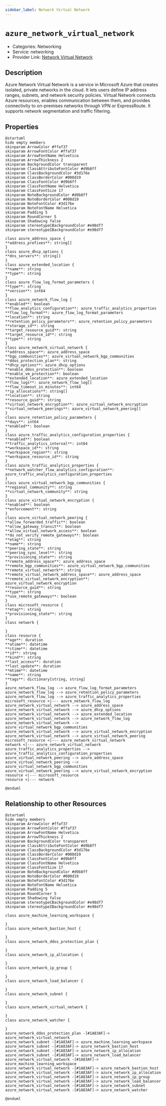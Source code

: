```yaml
---
sidebar_label: Network Virtual Network
---
```


# `azure_network_virtual_network`

- Categories: Networking
- Service: networking
- Provider Link: [Network Virtual Network](https://learn.microsoft.com/en-us/azure/virtual-network/virtual-networks-overview)

## Description
Azure Network Virtual Network is a service in Microsoft Azure that creates isolated, private networks in the cloud. It lets users define IP address ranges, subnets, and network security policies. Virtual Network connects Azure resources, enables communication between them, and provides connectivity to on-premises networks through VPN or ExpressRoute. It supports network segmentation and traffic filtering.

## Properties
<ZoomPanPinch>

```kroki imgType="plantuml" imgAlt="Diagram of Network Virtual Network data model"
@startuml
hide empty members
skinparam ArrowColor #ffaf37
skinparam ArrowFontColor #ffaf37
skinparam ArrowFontName Helvetica
skinparam ArrowThickness 2
skinparam BackgroundColor transparent
skinparam ClassAttributeFontColor #d9b8ff
skinparam ClassBackgroundColor #3d176e
skinparam ClassBorderColor #000d19
skinparam ClassFontColor #d9b8ff
skinparam ClassFontName Helvetica
skinparam ClassFontSize 17
skinparam NoteBackgroundColor #d9b8ff
skinparam NoteBorderColor #000d19
skinparam NoteFontColor #3d176e
skinparam NoteFontName Helvetica
skinparam Padding 5
skinparam RoundCorner 5
skinparam Shadowing false
skinparam stereotypeCBackgroundColor #e98df7
skinparam stereotypeIBackgroundColor #e98df7

class azure_address_space {
**address_prefixes**: string[]
}
class azure_dhcp_options {
**dns_servers**: string[]
}
class azure_extended_location {
**name**: string
**type**: string
}
class azure_flow_log_format_parameters {
**type**: string
**version**: int64
}
class azure_network_flow_log {
**enabled**: boolean
**flow_analytics_configuration**: azure_traffic_analytics_properties
**flow_log_format**: azure_flow_log_format_parameters
**location**: string
**retention_policy_parameters**: azure_retention_policy_parameters
**storage_id**: string
**target_resource_guid**: string
**target_resource_id**: string
**type**: string
}
class azure_network_virtual_network {
**address_space**: azure_address_space
**bgp_communities**: azure_virtual_network_bgp_communities
**ddos_protection_plan**: string
**dhcp_options**: azure_dhcp_options
**enable_ddos_protection**: boolean
**enable_vm_protection**: boolean
**extended_location**: azure_extended_location
**flow_logs**: azure_network_flow_log[]
**flow_timeout_in_minutes**: int64
**ip_allocations**: string[]
**location**: string
**resource_guid**: string
**virtual_network_encryption**: azure_virtual_network_encryption
**virtual_network_peerings**: azure_virtual_network_peering[]
}
class azure_retention_policy_parameters {
**days**: int64
**enabled**: boolean
}
class azure_traffic_analytics_configuration_properties {
**enabled**: boolean
**traffic_analytics_interval**: int64
**workspace_id**: string
**workspace_region**: string
**workspace_resource_id**: string
}
class azure_traffic_analytics_properties {
**network_watcher_flow_analytics_configuration**: azure_traffic_analytics_configuration_properties
}
class azure_virtual_network_bgp_communities {
**regional_community**: string
**virtual_network_community**: string
}
class azure_virtual_network_encryption {
**enabled**: boolean
**enforcement**: string
}
class azure_virtual_network_peering {
**allow_forwarded_traffic**: boolean
**allow_gateway_transit**: boolean
**allow_virtual_network_access**: boolean
**do_not_verify_remote_gateways**: boolean
**etag**: string
**name**: string
**peering_state**: string
**peering_sync_level**: string
**provisioning_state**: string
**remote_address_space**: azure_address_space
**remote_bgp_communities**: azure_virtual_network_bgp_communities
**remote_virtual_network**: string
**remote_virtual_network_address_space**: azure_address_space
**remote_virtual_network_encryption**: azure_virtual_network_encryption
**resource_guid**: string
**type**: string
**use_remote_gateways**: boolean
}
class microsoft_resource {
**etag**: string
**provisioning_state**: string
}
class network {

}
class resource {
**age**: duration
**atime**: datetime
**ctime**: datetime
**id**: string
**kind**: string
**last_access**: duration
**last_update**: duration
**mtime**: datetime
**name**: string
**tags**: dictionary[string, string]
}
azure_network_flow_log --> azure_flow_log_format_parameters
azure_network_flow_log --> azure_retention_policy_parameters
azure_network_flow_log --> azure_traffic_analytics_properties
microsoft_resource <|--- azure_network_flow_log
azure_network_virtual_network --> azure_address_space
azure_network_virtual_network --> azure_dhcp_options
azure_network_virtual_network --> azure_extended_location
azure_network_virtual_network --> azure_network_flow_log
azure_network_virtual_network --> azure_virtual_network_bgp_communities
azure_network_virtual_network --> azure_virtual_network_encryption
azure_network_virtual_network --> azure_virtual_network_peering
microsoft_resource <|--- azure_network_virtual_network
network <|--- azure_network_virtual_network
azure_traffic_analytics_properties --> azure_traffic_analytics_configuration_properties
azure_virtual_network_peering --> azure_address_space
azure_virtual_network_peering --> azure_virtual_network_bgp_communities
azure_virtual_network_peering --> azure_virtual_network_encryption
resource <|--- microsoft_resource
resource <|--- network

@enduml
```

</ZoomPanPinch>


## Relationship to other Resources
<ZoomPanPinch>

```kroki imgType="plantuml" imgAlt="Diagram of Network Virtual Network resource relationships"
@startuml
hide empty members
skinparam ArrowColor #ffaf37
skinparam ArrowFontColor #ffaf37
skinparam ArrowFontName Helvetica
skinparam ArrowThickness 2
skinparam BackgroundColor transparent
skinparam ClassAttributeFontColor #d9b8ff
skinparam ClassBackgroundColor #3d176e
skinparam ClassBorderColor #000d19
skinparam ClassFontColor #d9b8ff
skinparam ClassFontName Helvetica
skinparam ClassFontSize 17
skinparam NoteBackgroundColor #d9b8ff
skinparam NoteBorderColor #000d19
skinparam NoteFontColor #3d176e
skinparam NoteFontName Helvetica
skinparam Padding 5
skinparam RoundCorner 5
skinparam Shadowing false
skinparam stereotypeCBackgroundColor #e98df7
skinparam stereotypeIBackgroundColor #e98df7

class azure_machine_learning_workspace {

}
class azure_network_bastion_host {

}
class azure_network_ddos_protection_plan {

}
class azure_network_ip_allocation {

}
class azure_network_ip_group {

}
class azure_network_load_balancer {

}
class azure_network_subnet {

}
class azure_network_virtual_network {

}
class azure_network_watcher {

}
azure_network_ddos_protection_plan -[#1A83AF]-> azure_network_virtual_network
azure_network_subnet -[#1A83AF]-> azure_machine_learning_workspace
azure_network_subnet -[#1A83AF]-> azure_network_bastion_host
azure_network_subnet -[#1A83AF]-> azure_network_ip_allocation
azure_network_subnet -[#1A83AF]-> azure_network_load_balancer
azure_network_virtual_network -[#1A83AF]-> azure_machine_learning_workspace
azure_network_virtual_network -[#1A83AF]-> azure_network_bastion_host
azure_network_virtual_network -[#1A83AF]-> azure_network_ip_allocation
azure_network_virtual_network -[#1A83AF]-> azure_network_ip_group
azure_network_virtual_network -[#1A83AF]-> azure_network_load_balancer
azure_network_virtual_network -[#1A83AF]-> azure_network_subnet
azure_network_virtual_network -[#1A83AF]-> azure_network_watcher

@enduml
```

</ZoomPanPinch>




